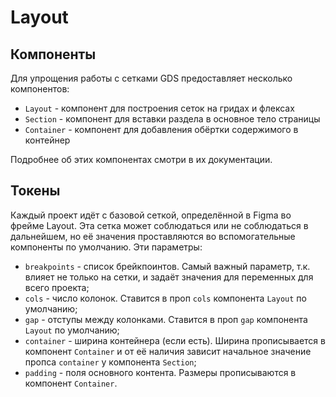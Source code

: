
<Meta title="Dev | Layout" />

# Layout

## Компоненты

Для упрощения работы с сетками GDS предоставляет несколько компонентов:

-   `Layout` - компонент для построения сеток на гридах и флексах
-   `Section` - компонент для вставки раздела в основное тело страницы
-   `Container` - компонент для добавления обёртки содержимого в контейнер

Подробнее об этих компонентах смотри в их документации.

## Токены

Каждый проект идёт с базовой сеткой, определённой в Figma во фрейме Layout. Эта сетка может соблюдаться или не соблюдаться в дальнейшем, но её значения проставляются во вспомогательные компоненты по умолчанию. Эти параметры:

-   `breakpoints` - список брейкпоинтов. Самый важный параметр, т.к. влияет не только на сетки, и задаёт значения для переменных для всего проекта;
-   `cols` - число колонок. Ставится в проп `cols` компонента `Layout` по умолчанию;
-   `gap` - отступы между колонками. Ставится в проп `gap` компонента `Layout` по умолчанию;
-   `container` - ширина контейнера (если есть). Ширина прописывается в компонент `Container` и от её наличия зависит начальное значение пропса `container` у компонента `Section`;
-   `padding` - поля основного контента. Размеры прописываются в компонент `Container`.
